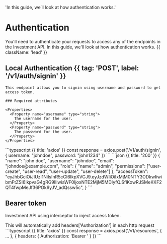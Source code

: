   'In this guide, we’ll look at how authentication works.'

# Authentication

You'll need to authenticate your requests to access any of the endpoints in the Investment API. In this guide, we'll look at how authentication works. {{ className: 'lead' }}

## Local Authentication {{ tag: 'POST', label: '/v1/auth/signin' }}

<Row>
  <Col>

    This endpoint allows you to signin using username and password to get access token.

    ### Required attributes

    <Properties>
      <Property name="username" type="string">
        The username for the user.
      </Property>
      <Property name="password" type="string">
        The password for the user.
      </Property>
    </Properties>
  </Col>
  <Col sticky>
    <CodeGroup title="Request" tag="POST" label="/v1/auth/signin">
    ```typescript {{ title: 'axios' }}
    const response = axios.post('/v1/auth/signin', {
      username: "johndoe",
      password: "john1234"
    })
    ```
    </CodeGroup>
    <CodeGroup title="Response">
    ```json {{ title: '200' }}
    {
      "name": "john doe",
      "username": "johndoe",
      "email": "johndoe@example.com",
      "role": {
        "name": "admin",
        "permissions": ["user-create", "user-read", "user-update", "user-delete"]
      },
      "accessToken": "eyJhbGciOiJIUzI1NiIsInR5cCI6IkpXVCJ9.eyJzdWIiOiIxMjM0NTY3ODkwIiwibmFtZSI6IkpvaG4gRG9lIiwiaWF0IjoxNTE2MjM5MDIyfQ.SflKxwRJSMeKKF2QT4fwpMeJf36POk6yJV_adQssw5c",
    }
    ```
    </CodeGroup>
  </Col>
</Row>


## Bearer token

Investment API using interceptor to inject access token.

<Row>
  <Col>
    This will automatically add headers['Authorization'] in each http request
  </Col>
  <Col sticky>
    <CodeGroup title="Example" tag="POST" label="/v1/resources">
    ```typescript {{ title: 'axios' }}
    const response = axios.post('/v1/resources', {
      ...
    }, {
      headers: {
        Authorization: 'Bearer <accessToken>'
      }
    })
    ```
    </CodeGroup>
  </Col>
</Row>
